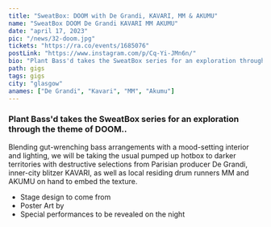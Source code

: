 ---
title: "SweatBox: DOOM with De Grandi, KAVARI, MM & AKUMU"
name: "SweatBox DOOM De Grandi KAVARI MM AKUMU"
date: "april 17, 2023"
pic: "/news/32-doom.jpg"
tickets: "https://ra.co/events/1685076"
postLink: "https://www.instagram.com/p/Cq-Yi-JMn6n/"
bio: "Plant Bass'd takes the SweatBox series for an exploration through the theme of DOOM.."
path: gigs
tags: gigs
city: "glasgow"
anames: ["De Grandi", "Kavari", "MM", "Akumu"]
---

### Plant Bass'd takes the SweatBox series for an exploration through the theme of DOOM..

Blending gut-wrenching bass arrangements with a mood-setting interior and lighting, we will be taking the usual pumped up hotbox to darker territories with destructive selections from Parisian producer De Grandi, inner-city blitzer KAVARI, as well as local residing drum runners MM and AKUMU on hand to embed the texture.

- Stage design to come from <HoverLink name="@kleem_01" url="www.instagram.com/kleem_01/" inline external />
- Poster Art by <HoverLink name="@lydia.barnes" url="www.instagram.com/lydia.barnes/" inline external />
- Special performances to be revealed on the night
